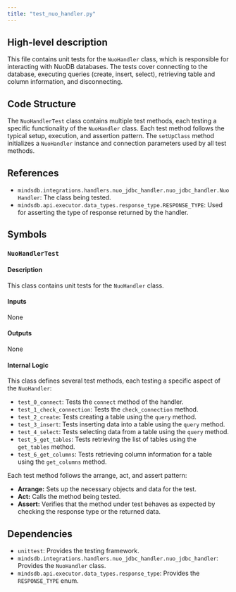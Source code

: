 ```yaml
---
title: "test_nuo_handler.py"
---
```


## High-level description
This file contains unit tests for the `NuoHandler` class, which is responsible for interacting with NuoDB databases. The tests cover connecting to the database, executing queries (create, insert, select), retrieving table and column information, and disconnecting.

## Code Structure
The `NuoHandlerTest` class contains multiple test methods, each testing a specific functionality of the `NuoHandler` class. Each test method follows the typical setup, execution, and assertion pattern. The `setUpClass` method initializes a `NuoHandler` instance and connection parameters used by all test methods.

## References
- `mindsdb.integrations.handlers.nuo_jdbc_handler.nuo_jdbc_handler.NuoHandler`: The class being tested.
- `mindsdb.api.executor.data_types.response_type.RESPONSE_TYPE`: Used for asserting the type of response returned by the handler.

## Symbols

### `NuoHandlerTest`
#### Description
This class contains unit tests for the `NuoHandler` class.

#### Inputs
None

#### Outputs
None

#### Internal Logic
This class defines several test methods, each testing a specific aspect of the `NuoHandler`:
- `test_0_connect`: Tests the `connect` method of the handler.
- `test_1_check_connection`: Tests the `check_connection` method.
- `test_2_create`: Tests creating a table using the `query` method.
- `test_3_insert`: Tests inserting data into a table using the `query` method.
- `test_4_select`: Tests selecting data from a table using the `query` method.
- `test_5_get_tables`: Tests retrieving the list of tables using the `get_tables` method.
- `test_6_get_columns`: Tests retrieving column information for a table using the `get_columns` method.

Each test method follows the arrange, act, and assert pattern:
- **Arrange:** Sets up the necessary objects and data for the test.
- **Act:** Calls the method being tested.
- **Assert:** Verifies that the method under test behaves as expected by checking the response type or the returned data.


## Dependencies
- `unittest`: Provides the testing framework.
- `mindsdb.integrations.handlers.nuo_jdbc_handler.nuo_jdbc_handler`: Provides the `NuoHandler` class.
- `mindsdb.api.executor.data_types.response_type`: Provides the `RESPONSE_TYPE` enum.
